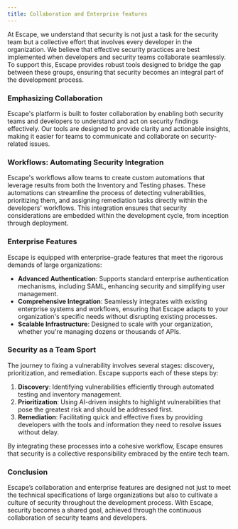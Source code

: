 ```yaml
---
title: Collaboration and Enterprise features
---
```


At Escape, we understand that security is not just a task for the security team but a collective effort that involves every developer in the organization. We believe that effective security practices are best implemented when developers and security teams collaborate seamlessly. To support this, Escape provides robust tools designed to bridge the gap between these groups, ensuring that security becomes an integral part of the development process.

### Emphasizing Collaboration

Escape's platform is built to foster collaboration by enabling both security teams and developers to understand and act on security findings effectively. Our tools are designed to provide clarity and actionable insights, making it easier for teams to communicate and collaborate on security-related issues.

### Workflows: Automating Security Integration

Escape's workflows allow teams to create custom automations that leverage results from both the Inventory and Testing phases. These automations can streamline the process of detecting vulnerabilities, prioritizing them, and assigning remediation tasks directly within the developers' workflows. This integration ensures that security considerations are embedded within the development cycle, from inception through deployment.

### Enterprise Features

Escape is equipped with enterprise-grade features that meet the rigorous demands of large organizations:

- **Advanced Authentication**: Supports standard enterprise authentication mechanisms, including SAML, enhancing security and simplifying user management.
- **Comprehensive Integration**: Seamlessly integrates with existing enterprise systems and workflows, ensuring that Escape adapts to your organization's specific needs without disrupting existing processes.
- **Scalable Infrastructure**: Designed to scale with your organization, whether you're managing dozens or thousands of APIs.

### Security as a Team Sport

The journey to fixing a vulnerability involves several stages: discovery, prioritization, and remediation. Escape supports each of these steps by:

1. **Discovery**: Identifying vulnerabilities efficiently through automated testing and inventory management.
2. **Prioritization**: Using AI-driven insights to highlight vulnerabilities that pose the greatest risk and should be addressed first.
3. **Remediation**: Facilitating quick and effective fixes by providing developers with the tools and information they need to resolve issues without delay.

By integrating these processes into a cohesive workflow, Escape ensures that security is a collective responsibility embraced by the entire tech team.

### Conclusion

Escape’s collaboration and enterprise features are designed not just to meet the technical specifications of large organizations but also to cultivate a culture of security throughout the development process. With Escape, security becomes a shared goal, achieved through the continuous collaboration of security teams and developers.
